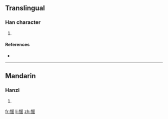 ==Translingual==

===Han character===
{{Han char|rn=61|rad=心|as=09|sn=12|four=9204<sub>7</sub>|canj=心月一水 (PBME)}}

# {{defn|Han|sort=心09}}

====References====
* {{Han ref|kx=0394.170|dkj=10917|dj=0730.240|hdz=42329.140|uh=610B|ud=24843|bh=D950|bd=55632}}

----

==Mandarin==

===Hanzi===
{{cmn-hanzi|pin=[[xuān]] ([[xuan1]])|wg=hsüan<sup>1</sup>}}

# {{defn|Mandarin|sort=心09}}

[[fr:愋]]
[[li:愋]]
[[zh:愋]]
